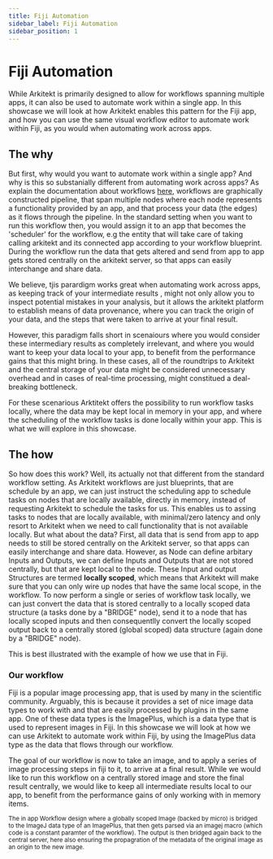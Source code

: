 ```yaml
---
title: Fiji Automation
sidebar_label: Fiji Automation
sidebar_position: 1
---
```





# Fiji Automation

While Arkitekt is primarily designed to allow for workflows spanning multiple apps, it can also be used to automate work within a single app.
In this showcase we will look at how Arkitekt enables this pattern for the Fiji app, and how you can use the same visual
workflow editor to automate work within Fiji, as you would when automating work across apps.


## The why

But first, why would you want to automate work within a single app? And why is this so substanially different from automating work across apps?
As explain the documentation about workflows [here](/docs/design/terminology/workflow), workflows are graphically constructed pipeline, that
span multiple nodes where each node represents a functionality provided by an app, and that process your data (the edges) as it flows through the pipeline.
In the standard setting when you want to run this workflow then, you would assign it to an app that becomes the 'scheduler' for the workflow, e.g the
entity that will take care of taking calling arkitekt and its connected app according to your workflow blueprint. During the workflow run the data that gets altered
and send from app to app gets stored centrally on the arkitekt server, so that apps can easily interchange and share data.

We believe, tjis parardigm works great when automating work across apps, as keeping track of your intermediate results , might not only allow you to inspect
potential mistakes in your analysis, but it allows the arkitekt platform to establish means of data provenance, where you can track the origin of your data, and
the steps that were taken to arrive at your final result.

However, this paradigm falls short in scenaiours where you would consider these intermediary results as completely irrelevant, and where you would want to
keep your data local to your app, to benefit from the performance gains that this might bring. In these cases, all of the roundtrips to Arkitekt and the central
storage of your data might be considered unnecessary overhead and in cases of real-time processing, might constitued a deal-breaking bottleneck.

For these scenarious Arktitekt offers the possibility to run workflow tasks locally, where the data may be kept local in memory in your app, and where the
scheduling of the workflow tasks is done locally within your app. This is what we will explore in this showcase.

## The how

So how does this work? Well, its actually not that different from the standard workflow setting. As Arkitekt workflows are just blueprints,
that are schedule by an app, we can just instruct the scheduling app to schedule tasks on nodes that are locally available, directly in memory, instead of
requesting Arkitekt to schedule the tasks for us. This enables us to assing tasks to nodes that are locally available, with minimal/zero latency and only
resort to Arkitekt when we need to call functionality that is not available locally. But what about the data? First, all data that is send from app to app
needs to still be stored centrally on the Arkitekt server, so that apps can easily interchange and share data. However, as Node can define arbitary Inputs and Outputs,
we can define Inputs and Outputs that are not stored centrally, but that are kept local to the node. These Input and output Structures are termed **locally scoped**, which means
that Arkitekt will make sure that you can only wire up nodes that have the same local scope, in the workflow. To now perform a single or series of workflow task locally, we can just convert
the data that is stored centrally to a locally scoped data structure (a tasks done by a "BRIDGE" node), send it to a node that has locally scoped inputs and then consequentlly
convert the locally scoped output back to a centrally stored (global scoped) data structure (again done by a "BRIDGE" node).

This is best illustrated with the example of how we
use that in Fiji.

### Our workflow

Fiji is a popular image processing app, that is used by many in the scientific community. Arguably, this is because it provides a set of nice image data types to work with
and that are easily processed by plugins in the same app. One of these data types is the ImagePlus, which is a data type that is used to represent images in Fiji.
In this showcase we will look at how we can use Arkitekt to automate work within Fiji, by using the ImagePlus data type as the data that flows through our workflow.

The goal of our workflow is now to take an image, and to apply a series of image processing steps in fiji to it, to arrive at a final result. While we would like to run this
workflow on a centrally stored image and store the final result centrally, we would like to keep all intermediate results local to our app, to benefit from the performance
gains of only working with in memory items.

<div className="mt-2">
<Image img={thumbnail} />

<div className="text-gray-400 mb-2">
<small>The in app Workflow design where a globally scoped Image (backed by micro) is bridged to the ImageJ data type of an ImagePlus, that then gets
parsed via an imagej macro (which code is a constant paramter of the workflow). The output is then bridged again back to the central server, here also ensuring 
the propagration of the metadata of the original image as an origin to the new image. </small>
</div>
</div>

<ShowWorkflow />
